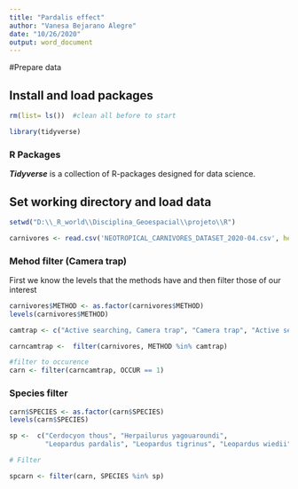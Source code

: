 ---
title: "Pardalis effect"
author: "Vanesa Bejarano Alegre"
date: "10/26/2020"
output: word_document
---
#Prepare data

## Install and load packages
```{r Packages, message=FALSE, warning=FALSE}

rm(list= ls())  #clean all before to start

library(tidyverse)

```

### R Packages
**_Tidyverse_** is a collection of R-packages designed for data science.

## Set working directory and load data

```{r Directory, message=FALSE}

setwd("D:\\_R_world\\Disciplina_Geoespacial\\projeto\\R")

carnivores <- read.csv('NEOTROPICAL_CARNIVORES_DATASET_2020-04.csv', header = T, sep = ',', dec = '.', comment.char = '')

```

### Mehod filter (Camera trap)
First we know the levels that the methods have and then filter those of our interest
```{r levels,}

carnivores$METHOD <- as.factor(carnivores$METHOD)
levels(carnivores$METHOD)

```

```{r filter method, message= FALSE}

camtrap <- c("Active searching, Camera trap", "Camera trap", "Active searching, Camera trap, Opportunistic", "Active searching, Camera trap, People reports","Arboreal Camera trap","Camera trap, Line transect", "Camera trap, Nest boxes", "Camera trap, Olfactory attraction station, Transect", "Camera trap, Opportunistic", "Camera trap, Opportunistic, Scat sampling", "Camera trap, Sign", "Olfactory attraction station, Camera trap")

carncamtrap <-  filter(carnivores, METHOD %in% camtrap)

#filter to occurence
carn <- filter(carncamtrap, OCCUR == 1)

```

### Species filter
```{r levels  species,}

carn$SPECIES <- as.factor(carn$SPECIES)
levels(carn$SPECIES)

```

```{r}
sp <-  c("Cerdocyon thous", "Herpailurus yagouaroundi",
         "Leopardus pardalis", "Leopardus tigrinus", "Leopardus wiedii")

# Filter

spcarn <- filter(carn, SPECIES %in% sp)

```





